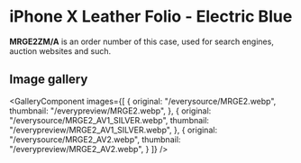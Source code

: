 
# iPhone X Leather Folio - Electric Blue

<Callout type='info' emoji='👉🏻'>**MRGE2ZM/A** is an order number of this case, used for search engines, auction websites and such.</Callout>

## Image gallery

<GalleryComponent
    images={[
      {
        original: "/everysource/MRGE2.webp",
        thumbnail: "/everypreview/MRGE2.webp",
      },
      {
        original: "/everysource/MRGE2_AV1_SILVER.webp",
        thumbnail: "/everypreview/MRGE2_AV1_SILVER.webp",
      },
      {
        original: "/everysource/MRGE2_AV2.webp",
        thumbnail: "/everypreview/MRGE2_AV2.webp",
      }
    ]}
  />
